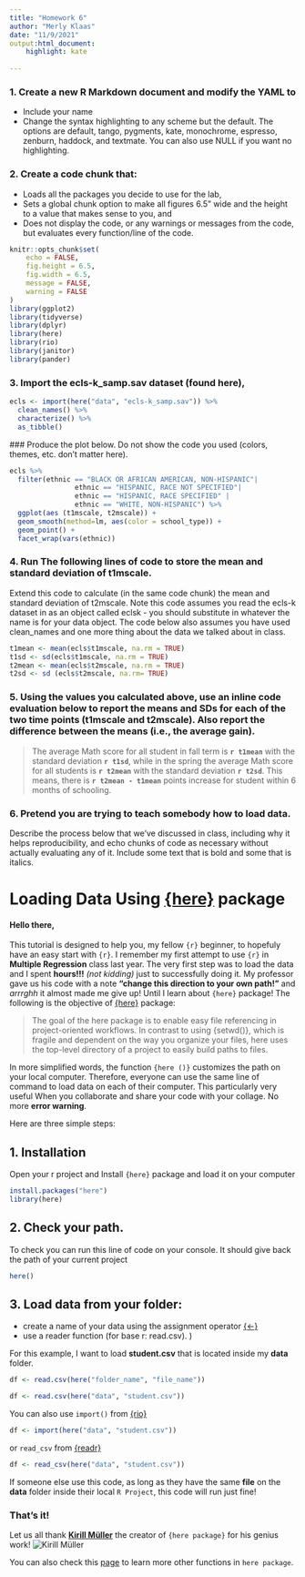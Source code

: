 ```yaml
---
title: "Homework 6"
author: "Merly Klaas"
date: "11/9/2021"
output:html_document:
    highlight: kate
      
---
```


### 1. Create a new R Markdown document and modify the YAML to 
* Include your name
* Change the syntax highlighting to any scheme but the default. The options are default, tango, pygments, kate, monochrome, espresso, zenburn, haddock, and textmate. You can also use NULL if you want no highlighting.


### 2. Create a code chunk that:
* Loads all the packages you decide to use for the lab,
* Sets a global chunk option to make all figures 6.5" wide and the height to a value that makes sense to you, and
* Does not display the code, or any warnings or messages from the code, but evaluates every function/line of the code.

```r
knitr::opts_chunk$set(
	echo = FALSE,
	fig.height = 6.5,
	fig.width = 6.5,
	message = FALSE,
	warning = FALSE
)
library(ggplot2)
library(tidyverse)
library(dplyr)
library(here)
library(rio)
library(janitor)
library(pander)
```

### 3. Import the ecls-k_samp.sav dataset (found here), 
```r
ecls <- import(here("data", "ecls-k_samp.sav")) %>% 
  clean_names() %>% 
  characterize() %>% 
  as_tibble()

```

 ### Produce the plot below. Do not show the code you used (colors, themes, etc. don’t matter here).

```r
ecls %>% 
  filter(ethnic == "BLACK OR AFRICAN AMERICAN, NON-HISPANIC"|
                ethnic == "HISPANIC, RACE NOT SPECIFIED"|
                ethnic == "HISPANIC, RACE SPECIFIED" |
                ethnic == "WHITE, NON-HISPANIC") %>% 
  ggplot(aes (t1mscale, t2mscale)) +
  geom_smooth(method=lm, aes(color = school_type)) +
  geom_point() +
  facet_wrap(vars(ethnic))


```

### 4. Run The following lines of code to store the mean and standard deviation of t1mscale. 
Extend this code to calculate (in the same code chunk) the mean and standard deviation of t2mscale. Note this code assumes you read the ecls-k dataset in as an object called eclsk - you should substitute in whatever the name is for your data object. The code below also assumes you have used clean_names and one more thing about the data we talked about in class.

```r
t1mean <- mean(ecls$t1mscale, na.rm = TRUE)
t1sd <- sd(ecls$t1mscale, na.rm = TRUE) 
t2mean <- mean(ecls$t2mscale, na.rm = TRUE) 
t2sd <- sd (ecls$t2mscale, na.rm= TRUE)

```

### 5. Using the values you calculated above, use an inline code evaluation below to report the means and SDs for each of the two time points (t1mscale and t2mscale). Also report the difference between the means (i.e., the average gain).

>The average Math score for all student in fall term is **`r t1mean`** with the standard deviation **`r t1sd`**, while in the spring the average Math score for all students is **`r t2mean`** with the standard deviation **`r t2sd`**. This means, there is **`r t2mean - t1mean`** points increase for student within 6 months of schooling.  

### 6. Pretend you are trying to teach somebody how to load data. 
Describe the process below that we’ve discussed in class, including why it helps reproducibility, and echo chunks of code as necessary without actually evaluating any of it. Include some text that is bold and some that is italics.

# Loading Data Using [{here}](https://here.r-lib.org/) package 

#### Hello there, 
This tutorial is designed to help you, my fellow `{r}` beginner, to hopefuly have an easy start with `{r}`. I remember my first attempt to use `{r}` in __Multiple Regression__ class last year. The very first step was to load the data and I spent __hours!!!__ _(not kidding)_ just to successfully doing it. My professor gave us his code with a note __**"change this direction to your own path!"**__ and _arrrghh_ it almost made me give up! Until I learn about `{here}` package! The following is the objective of [{here}](https://here.r-lib.org/) package: 

>The goal of the here package is to enable easy file referencing in project-oriented workflows. In contrast to using {setwd()}, which is fragile and dependent on the way you organize your files, here uses the top-level directory of a project to easily build paths to files.

In more simplified words, the function `{here ()}` customizes the path on your local computer. Therefore, everyone can use the same line of command to load data on each of their computer. This particularly very useful When you collaborate and share your code with your collage. No more **error warning**. 

Here are three simple steps: 

## 1. Installation 
Open your r project and Install `{here}` package and load it on your computer 

```r
install.packages("here")
library(here)
```

## 2. Check your path. 
To check you can run this line of code on your console. It should give back the path of your current project

```r
here()

```

## 3. Load data from your folder: 
* create a name of your data using the assignment operator [{<-}](https://www.rdocumentation.org/packages/base/versions/3.6.2/topics/assignOps)
* use a reader function (for base r: read.csv).  )

For this example, I want to load __student.csv__ that is located inside my __data__ folder. 


```r
df <- read.csv(here("folder_name", "file_name"))

df <- read.csv(here("data", "student.csv"))

```

You can also use `import()` from [{rio}](https://cran.r-project.org/web/packages/rio/index.html)

```r
df <- import(here("data", "student.csv"))

```

or `read_csv` from [{readr}](https://readr.tidyverse.org/)

```r
df <- read_csv(here("data", "student.csv"))
```


If someone else use this code, as long as they have the same __file__ on the __data__ folder inside their local `R Project`, this code will run just fine! 

### **That's it!** 

Let us all thank [**Kirill Müller**](https://github.com/krlmlr){width=50%} the creator of `{here package}` for his genius work! 
![**Kirill Müller**](https://www.cynkra.com/user/img/about/kirill2.jpg)  

You can also check this [page](https://github.com/jennybc/here_here) to learn more other functions in `here package`. 


